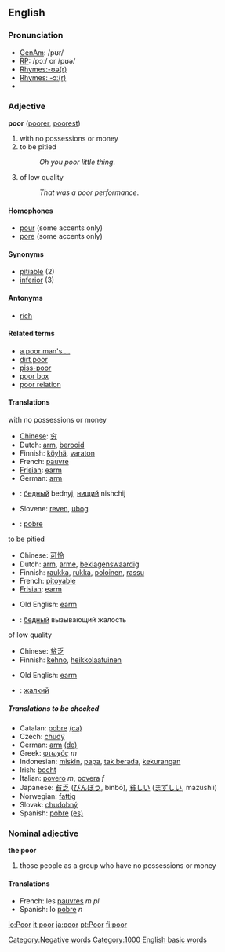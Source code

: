 ==English==

{{rank|less|till|next|257|poor|present|water|stood}}

===Pronunciation===
*[[w:General American|GenAm]]: /pʊr/
*[[w:Received Pronunciation|RP]]: /pɔː/ or /pʊə/
*[[Rhymes:English:-ʊə(r)|Rhymes:-ʊə(r)]]
*[[Rhymes:English:-ɔː(r)|Rhymes: -ɔː(r)]]
*{{audio|en-us-poor.ogg|Audio (US)}}

===Adjective===

'''poor''' ([[poorer]], [[poorest]])

# with no possessions or money
# to be pitied
#:''Oh you poor little thing''.
# of low quality
#:''That was a poor performance''.


====Homophones====
*[[pour]] (some accents only)
*[[pore]] (some accents only)

====Synonyms====
*[[pitiable]] (2)
*[[inferior]] (3)

====Antonyms====
*[[rich]]

====Related terms====
*[[a poor man's ...]]
*[[dirt poor]]
*[[piss-poor]]
*[[poor box]]
*[[poor relation]]

====Translations====
;with no possessions or money
{{top}}
*[[Chinese]]: [[穷]]
*Dutch: [[arm]], [[berooid]]
*Finnish: [[köyhä]], [[varaton]]
*French: [[pauvre]]
*[[Frisian]]: [[earm]]
*German: [[arm]]
{{mid}}
*{{ru}}: [[бедный]] bednyj, [[нищий]] nishchij
*Slovene: [[reven]], [[ubog]]
*{{es}}: [[pobre]]
{{bottom}}

;to be pitied
{{top}}
*Chinese: [[可怜]]
*Dutch: [[arm]], [[arme]], [[beklagenswaardig]]
*Finnish: [[raukka]], [[rukka]], [[poloinen]], [[rassu]]
*French: [[pitoyable]]
*[[Frisian]]: [[earm]]
{{mid}}
*Old English: [[earm]]
*{{ru}}: [[бедный]] вызывающий жалость
{{bottom}}

;of low quality
{{top}}
*Chinese: [[贫乏]]
*Finnish: [[kehno]], [[heikkolaatuinen]]
{{mid}}
*Old English: [[earm]]
*{{ru}}: [[жалкий]]
{{bottom}}

=====Translations to be checked=====
{{checktrans}}
*Catalan: [[pobre]] [[:ca:pobre|(ca)]]
*Czech: [[chudý]]
*German: [[arm]] [[:de:arm|(de)]]
*Greek: [[φτωχός]] ''m''
*Indonesian: [[miskin]], [[papa]], [[tak berada]], [[kurang|kekurangan]]
*Irish: [[bocht]]
*Italian: [[povero]] ''m'', [[povera]] ''f''
*Japanese: [[貧乏]] ([[びんぼう]], binbō), [[貧しい]] ([[まずしい]], mazushii)
*Norwegian: [[fattig]]
*Slovak: [[chudobný]]  
*Spanish: [[pobre]] [[:es:pobre|(es)]]

===Nominal adjective===

'''the poor'''

# those people as a group who have no possessions or money

====Translations====
*French: les [[pauvres]] ''m pl''
*Spanish: lo [[pobre]] ''n''
[[Category:Negative words]]
[[Category:1000 English basic words]]

[[io:Poor]]
[[it:poor]]
[[ja:poor]]
[[pt:Poor]]
[[fi:poor]]